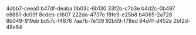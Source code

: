 4dbb7-ceea0 
b47df-deaba 
0b03c-6b130 
33f2b-c7b3e 
b4d2c-0b497 
e8881-dc09f 
8cdeb-c1607 
222da-4737e 
f8fe9-e25b8 
b4065-2a728 
8b049-919eb 
bd57c-f4876 
7aa7b-7e139 
92b69-f78ed 
94d4f-d452e 
2bf2d-48e64
